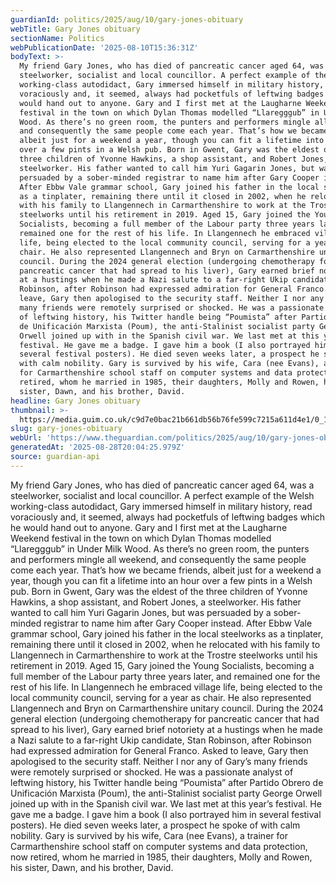 ```yaml
---
guardianId: politics/2025/aug/10/gary-jones-obituary
webTitle: Gary Jones obituary
sectionName: Politics
webPublicationDate: '2025-08-10T15:36:31Z'
bodyText: >-
  My friend Gary Jones, who has died of pancreatic cancer aged 64, was a
  steelworker, socialist and local councillor. A perfect example of the Welsh
  working-class autodidact, Gary immersed himself in military history, read
  voraciously and, it seemed, always had pocketfuls of leftwing badges which he
  would hand out to anyone. Gary and I first met at the Laugharne Weekend
  festival in the town on which Dylan Thomas modelled “Llaregggub” in Under Milk
  Wood. As there’s no green room, the punters and performers mingle all weekend,
  and consequently the same people come each year. That’s how we became friends,
  albeit just for a weekend a year, though you can fit a lifetime into an hour
  over a few pints in a Welsh pub. Born in Gwent, Gary was the eldest of the
  three children of Yvonne Hawkins, a shop assistant, and Robert Jones, a
  steelworker. His father wanted to call him Yuri Gagarin Jones, but was
  persuaded by a sober-minded registrar to name him after Gary Cooper instead.
  After Ebbw Vale grammar school, Gary joined his father in the local steelworks
  as a tinplater, remaining there until it closed in 2002, when he relocated
  with his family to Llangennech in Carmarthenshire to work at the Trostre
  steelworks until his retirement in 2019. Aged 15, Gary joined the Young
  Socialists, becoming a full member of the Labour party three years later, and
  remained one for the rest of his life. In Llangennech he embraced village
  life, being elected to the local community council, serving for a year as
  chair. He also represented Llangennech and Bryn on Carmarthenshire unitary
  council. During the 2024 general election (undergoing chemotherapy for
  pancreatic cancer that had spread to his liver), Gary earned brief notoriety
  at a hustings when he made a Nazi salute to a far-right Ukip candidate, Stan
  Robinson, after Robinson had expressed admiration for General Franco. Asked to
  leave, Gary then apologised to the security staff. Neither I nor any of Gary’s
  many friends were remotely surprised or shocked. He was a passionate analyst
  of leftwing history, his Twitter handle being “Poumista” after Partido Obrero
  de Unificación Marxista (Poum), the anti-Stalinist socialist party George
  Orwell joined up with in the Spanish civil war. We last met at this year’s
  festival. He gave me a badge. I gave him a book (I also portrayed him in
  several festival posters). He died seven weeks later, a prospect he spoke of
  with calm nobility. Gary is survived by his wife, Cara (nee Evans), a trainer
  for Carmarthenshire school staff on computer systems and data protection, now
  retired, whom he married in 1985, their daughters, Molly and Rowen, his
  sister, Dawn, and his brother, David.
headline: Gary Jones obituary
thumbnail: >-
  https://media.guim.co.uk/c9d7e0bac21b661db56b76fe599c7215a611d4e1/0_139_904_723/500.jpg
slug: gary-jones-obituary
webUrl: 'https://www.theguardian.com/politics/2025/aug/10/gary-jones-obituary'
generatedAt: '2025-08-28T20:04:25.979Z'
source: guardian-api
---
```

My friend Gary Jones, who has died of pancreatic cancer aged 64, was a steelworker, socialist and local councillor. A perfect example of the Welsh working-class autodidact, Gary immersed himself in military history, read voraciously and, it seemed, always had pocketfuls of leftwing badges which he would hand out to anyone. Gary and I first met at the Laugharne Weekend festival in the town on which Dylan Thomas modelled “Llaregggub” in Under Milk Wood. As there’s no green room, the punters and performers mingle all weekend, and consequently the same people come each year. That’s how we became friends, albeit just for a weekend a year, though you can fit a lifetime into an hour over a few pints in a Welsh pub. Born in Gwent, Gary was the eldest of the three children of Yvonne Hawkins, a shop assistant, and Robert Jones, a steelworker. His father wanted to call him Yuri Gagarin Jones, but was persuaded by a sober-minded registrar to name him after Gary Cooper instead. After Ebbw Vale grammar school, Gary joined his father in the local steelworks as a tinplater, remaining there until it closed in 2002, when he relocated with his family to Llangennech in Carmarthenshire to work at the Trostre steelworks until his retirement in 2019. Aged 15, Gary joined the Young Socialists, becoming a full member of the Labour party three years later, and remained one for the rest of his life. In Llangennech he embraced village life, being elected to the local community council, serving for a year as chair. He also represented Llangennech and Bryn on Carmarthenshire unitary council. During the 2024 general election (undergoing chemotherapy for pancreatic cancer that had spread to his liver), Gary earned brief notoriety at a hustings when he made a Nazi salute to a far-right Ukip candidate, Stan Robinson, after Robinson had expressed admiration for General Franco. Asked to leave, Gary then apologised to the security staff. Neither I nor any of Gary’s many friends were remotely surprised or shocked. He was a passionate analyst of leftwing history, his Twitter handle being “Poumista” after Partido Obrero de Unificación Marxista (Poum), the anti-Stalinist socialist party George Orwell joined up with in the Spanish civil war. We last met at this year’s festival. He gave me a badge. I gave him a book (I also portrayed him in several festival posters). He died seven weeks later, a prospect he spoke of with calm nobility. Gary is survived by his wife, Cara (nee Evans), a trainer for Carmarthenshire school staff on computer systems and data protection, now retired, whom he married in 1985, their daughters, Molly and Rowen, his sister, Dawn, and his brother, David.
